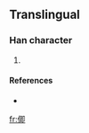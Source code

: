 ==Translingual==

===Han character===
{{Han char|rn=9|rad=人|as=07|sn=9|four=|canj=人日戈中 (OAIL)}}

# {{defn|Han}}

====References====
* {{Han ref|kx=0106.041|dkj=|dj=|hdz=|uh=3461|ud=13409|bh=|bd=}}

[[fr:㑡]]